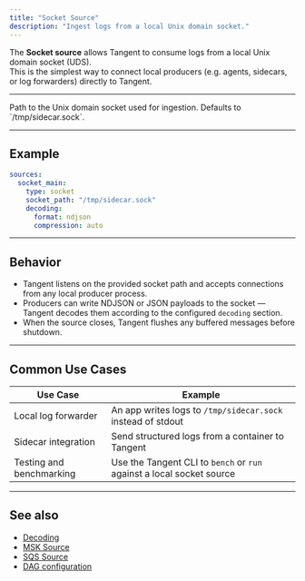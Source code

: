 ```yaml
---
title: "Socket Source"
description: "Ingest logs from a local Unix domain socket."
---
```


The **Socket source** allows Tangent to consume logs from a local Unix domain socket (UDS).  
This is the simplest way to connect local producers (e.g. agents, sidecars, or log forwarders) directly to Tangent.

---

<ParamField path="socket_path" type="string" required>
Path to the Unix domain socket used for ingestion.  
Defaults to `/tmp/sidecar.sock`.
</ParamField>

---

## Example

```yaml tangent.yaml icon=plug
sources:
  socket_main:
    type: socket
    socket_path: "/tmp/sidecar.sock"
    decoding:
      format: ndjson
      compression: auto
````

---

## Behavior

* Tangent listens on the provided socket path and accepts connections from any local producer process.
* Producers can write NDJSON or JSON payloads to the socket — Tangent decodes them according to the configured `decoding` section.
* When the source closes, Tangent flushes any buffered messages before shutdown.

---

## Common Use Cases

| Use Case                 | Example                                                               |
| ------------------------ | --------------------------------------------------------------------- |
| Local log forwarder      | An app writes logs to `/tmp/sidecar.sock` instead of stdout           |
| Sidecar integration      | Send structured logs from a container to Tangent                      |
| Testing and benchmarking | Use the Tangent CLI to `bench` or `run` against a local socket source |

---

## See also

* [Decoding](/sources/common/decoding)
* [MSK Source](/sources/msk)
* [SQS Source](/sources/sqs)
* [DAG configuration](/tangent-yaml#dag)
